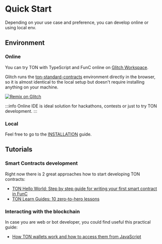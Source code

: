 
# Quick Start

Depending on your use case and preference, you can develop online or using local env.

## Environment

### Online


You can try TON with TypeScript and FunC online on [Glitch Workspace](https://glitch.com/edit/#!/remix/clone-from-repo?&REPO_URL=https%3A%2F%2Fgithub.com%2Fton-defi-org%2Ftonstarter-contracts.git).

Glitch runs the [ton-standard-contracts](https://github.com/ton-defi-org/tonstarter-contracts) environment directly in the browser, so it is almost identical to the local setup but doesn't require installing anything on your machine.

[![Remix on Glitch](https://cdn.glitch.com/2703baf2-b643-4da7-ab91-7ee2a2d00b5b%2Fremix-button-v2.svg)](https://glitch.com/edit/#!/remix/clone-from-repo?&REPO_URL=https%3A%2F%2Fgithub.com%2Fton-defi-org%2Ftonstarter-contracts.git)

:::info
Online IDE is ideal solution for hackathons, contests or just to try TON development.
:::


### Local

Feel free to go to the [INSTALLATION](/docs/develop/installation) guide.

## Tutorials

### Smart Contracts development

Right now there is 2 great approaches how to start developing TON contracts:
* [TON Hello World: Step by step guide for writing your first smart contract in FunC](https://society.ton.org/ton-hello-world-step-by-step-guide-for-writing-your-first-smart-contract-in-func)
* [TON Learn Guides: 10 zero-to-hero lessons](https://github.com/romanovichim/TonFunClessons_Eng)

### Interacting with the blockchain

In case you are web or bot developer, you could find useful this practical guide:

* [How TON wallets work and how to access them from JavaScript](https://society.ton.org/how-ton-wallets-work-and-how-to-access-them-from-javascript)